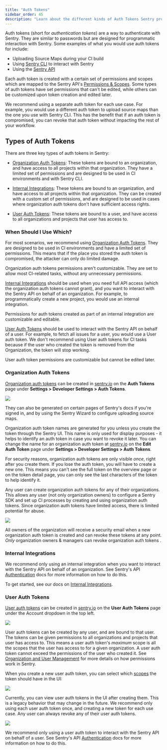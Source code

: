 ```yaml
---
title: "Auth Tokens"
sidebar_order: 45
description: "Learn about the different kinds of Auth Tokens Sentry provides, and when to use which."
---
```


Auth tokens (short for _authentication tokens_) are a way to authenticate with Sentry. They are similar to passwords but are designed for programmatic interaction with Sentry. Some examples of what you would use auth tokens for include:

- Uploading Source Maps during your CI build
- Using [Sentry CLI](/product/cli/) to interact with Sentry
- Using the [Sentry API](/api/auth/)

Each auth token is created with a certain set of permissions and scopes which are mapped to the Sentry API's [Permissions & Scopes](/api/permissions/). Some types of auth tokens have set permissions that can't be edited, while others can be customized upon token creation and edited later.

We recommend using a separate auth token for each use case. For example, you would use a different auth token to upload source maps than the one you use with Sentry CLI. This has the benefit that if an auth token is compromised, you can revoke that auth token without impacting the rest of your workflow.

## Types of Auth Tokens

There are three key types of auth tokens in Sentry:

- [Organization Auth Tokens](#organization-auth-tokens):
  These tokens are bound to an organization, and have access to all projects within that organization. They have a limited set of permissions and are designed to be used in CI environments and with Sentry CLI.

- [Internal Integrations](#internal-integrations):
  These tokens are bound to an organization, and have access to all projects within that organization. They can be created with a custom set of permissions, and are designed to be used in cases where organization auth tokens don't have sufficient access rights.

- [User Auth Tokens](#user-auth-tokens):
  These tokens are bound to a user, and have access to all organizations and projects that user has access to.

### When Should I Use Which?

For most scenarios, we recommend using [Organization Auth Tokens](#organization-auth-tokens). They are designed to be used in CI environments and have a limited set of permissions. This means that if the place you stored the auth token is compromised, the attacker can only do limited damage.

Organization auth tokens permissions aren't customizable. They are set to allow most CI-related tasks, without any unnecessary permissions.

[Internal Integrations](#internal-integrations) should be used when you need full API access (which the organization auth tokens cannot grant), and you want to interact with the Sentry API on behalf of an organization. For example, to programmatically create a new project, you would use an internal integration.

Permissions for auth tokens created as part of an internal integration are customizable and editable.

[User Auth Tokens](#user-auth-tokens) should be used to interact with the Sentry API on behalf of a user. For example, to fetch all issues for a user, you would use a User auth token. We don't recommend using User auth tokens for CI tasks because if the user who created the token is removed from the Organization, the token will stop working.

User auth token permissions are customizable but cannot be edited later.

### Organization Auth Tokens

[Organization auth tokens](https://sentry.io/orgredirect/organizations/:orgslug/settings/auth-tokens/) can be created in [sentry.io](https://sentry.io) on the **Auth Tokens** page under **Settings > Developer Settings > Auth Tokens**.

![](org-auth-tokens-overview.png)

They can also be generated on certain pages of Sentry's docs if you're signed in, and by using the Sentry Wizard to configure uploading source maps.

Organization auth token names are generated for you unless you create the token through the Sentry UI. This name is only used for display purposes - it helps to identify an auth token in case you want to revoke it later. You can change the name for an organization auth token at [sentry.io](https://sentry.io) on the **Edit Auth Token** page under **Settings > Developer Settings > Auth Tokens**.

For security reasons, organization auth tokens are only visible _once_, right after you create them. If you lose the auth token, you will have to create a new one. This means you can't see the full token on the overview page or on the token detail page, you can only see the last characters of the token to help identify it.

Any user can create organization auth tokens for any of their organizations. This allows any user (not only organization owners) to configure a Sentry SDK and set up CI processes by creating and using organization auth tokens. Since organization auth tokens have limited access, there is limited potential for abuse.

![](org-auth-token-create.png)

All owners of the organization will receive a security email when a new organization auth token is created and can revoke these tokens at any point. _Only_ organization owners & managers can revoke organization auth tokens .

### Internal Integrations

We recommend only using an internal integration when you want to interact with the Sentry API on behalf of an organization. See Sentry's API [Authentication](/api/auth/) docs for more information on how to do this.

To get started, see our docs on [Internal Integrations](/product/integrations/integration-platform/).

### User Auth Tokens

[User auth tokens](https://sentry.io/settings/account/api/auth-tokens/) can be created in [sentry.io](https://sentry.io) on the **User Auth Tokens** page under the Account dropdown in the top left.

![](user-auth-tokens-menu.png)

User auth tokens can be created by any user, and are bound to that user. The tokens can be given permissions to all organizations and projects that user has access to. This means a user auth token's _maximum_ scope is all the scopes that the user has access to for a given organization. A user auth token cannot exceed the permissions of the user who created it. See [Organization and User Management](/product/accounts/membership/) for more details on how permissions work in Sentry.

When you create a new user auth token, you can select which [scopes](/api/permissions/) the token should have in the UI:

![](user-auth-token-create.png)

Currently, you can view user auth tokens in the UI after creating them. This is a legacy behavior that may change in the future. We recommend only using each user auth token once, and creating a new token for each use case. Any user can always revoke any of their user auth tokens.

![](user-auth-tokens-overview.png)

We recommend only using a user auth token to interact with the Sentry API on behalf of a user. See Sentry's API [Authentication](/api/auth/) docs for more information on how to do this.
